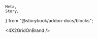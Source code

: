 
    Meta,
    Story,
} from "@storybook/addon-docs/blocks";


<Meta title="Tailwind UI / FeatureSections" />


<Story name="AlternativeSideBySideWithImages">
    <AlternativeSideBySideWithImages />
</Story>

<Story name="Centered2X2Grid">
    <Centered2X2Grid />
</Story>

<Story name="WithFeatureGridList">
    <WithFeatureGridList />
</Story>

<Story name="WithFeatureList">
    <WithFeatureList />
</Story>

<Story name="Offset2X2Grid">
    <Offset2X2Grid />
</Story>

<Story name="SimpleThreeColumn">
    <SimpleThreeColumn />
</Story>

<Story name="AlternatingWithOptionalTestimonial">
    <AlternatingWithOptionalTestimonial />
</Story>

<Story name="4X2GridOnBrand">
    <4X2GridOnBrand />
</Story>

<Story name="WithLargeScreenshot">
    <WithLargeScreenshot />
</Story>

<Story name="GridWithOffsetIcons">
    <GridWithOffsetIcons />
</Story>
